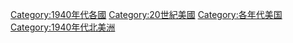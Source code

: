 [[Category:1940年代各國|Category:1940年代各國]]
[[Category:20世紀美國|Category:20世紀美國]]
[[Category:各年代美国|Category:各年代美国]]
[[Category:1940年代北美洲|Category:1940年代北美洲]]